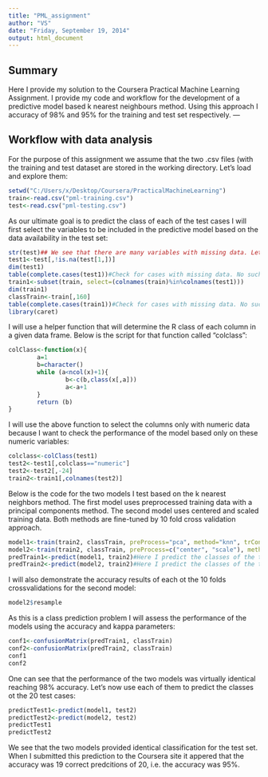 ```yaml
---
title: "PML_assignment"
author: "VS"
date: "Friday, September 19, 2014"
output: html_document
---
```

## Summary

Here I provide my solution to the Coursera Practical Machine Learning Assignment.
I provide my code and workflow for the development of a predictive model based k nearest neighbours method. Using this approach I accuracy of 98% and 95% for the training and test set respectively.
---

## Workflow with data analysis

For the purpose of this assignment we assume that the two .csv files (with the training and test dataset are stored in the working directory. Let's load and explore them: 

```r
setwd("C:/Users/x/Desktop/Coursera/PracticalMachineLearning")
train<-read.csv("pml-training.csv")
test<-read.csv("pml-testing.csv")
```

As our ultimate goal is to predict the class of each of the test cases I will first select the variables to be included in the predictive model based on the data availability in the test set:

```r
str(test)## We see that there are many variables with missing data. Let's remove them.
test1<-test[,!is.na(test[1,])]
dim(test1)
table(complete.cases(test1))#Check for cases with missing data. No such cases.
train1<-subset(train, select=(colnames(train)%in%colnames(test1)))
dim(train1)
classTrain<-train[,160]
table(complete.cases(train1))#Check for cases with missing data. No such cases.
library(caret)
```

I will use a helper function that will determine the R class of each column in a given data frame. Below is the script for that function called "colclass":

```r
colClass<-function(x){
        a=1
        b=character()
        while (a<ncol(x)+1){
                b<-c(b,class(x[,a]))
                a<-a+1
        }
        return (b)
}
```

I will use the above function to select the columns only with numeric data because I want to check the performance of the model based only on these numeric variables:
```r
colclass<-colClass(test1)
test2<-test1[,colclass=="numeric"]
test2<-test2[,-24]
train2<-train1[,colnames(test2)]
```

Below is the code for the two models I test based on the k nearest neighbors method. The first model uses preprocessed training data with a principal components method. The second model uses centered and scaled training data. Both methods are fine-tuned by 10 fold cross validation approach.

```r
model1<-train(train2, classTrain, preProcess="pca", method="knn", trControl=trainControl(method = "cv", number=10))
model2<-train(train2, classTrain, preProcess=c("center", "scale"), method="knn", trControl=trainControl(method = "cv", number=10))
predTrain1<-predict(model1, train2)#Here I predict the classes of the training cases based on the first model
predTrain2<-predict(model2, train2)#Here I predict the classes of the training cases based on the second model
```

I will also demonstrate the accuracy results of each ot the 10 folds crossvalidations for the second model:
```r
model2$resample
```

As this is a class prediction problem I will assess the performance of the models using the accuracy and kappa parameters:

```r
conf1<-confusionMatrix(predTrain1, classTrain)
conf2<-confusionMatrix(predTrain2, classTrain)
conf1
conf2
```

One can see that the performance of the two models was virtually identical reaching 98% accuracy. Let's now use each of them to predict the classes ot the 20 test cases:

```r
predictTest1<-predict(model1, test2)
predictTest2<-predict(model2, test2)
predictTest1
predictTest2
```

We see that the two models provided identical classification for the test set. When I submitted this prediction to the Coursera site it appered that the accuracy was 19 correct predcitions of 20, i.e. the accuracy was 95%.

